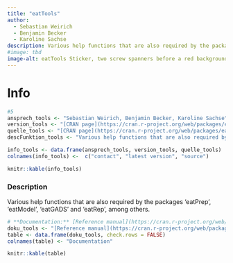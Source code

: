 ```yaml
---
title: "eatTools"
author:
  - Sebastian Weirich
  - Benjamin Becker
  - Karoline Sachse
description: Various help functions that are also required by the packages 'eatPrep', 'eatModel', 'eatGADS' and 'eatRep', among others.
#image: tbd
image-alt: eatTools Sticker, two screw spanners before a red background
---
```


# Info

```r
#5
ansprech_tools <- "Sebastian Weirich, Benjamin Becker, Karoline Sachse"
version_tools <- "[CRAN page](https://cran.r-project.org/web/packages/eatTools/index.html)"
quelle_tools <- "[CRAN page](https://cran.r-project.org/web/packages/eatTools/index.html)"
descFunktion_tools <- "Various help functions that are also required by the packages 'eatPrep', 'eatModel', 'eatGADS' and 'eatRep', among others."

info_tools <- data.frame(ansprech_tools, version_tools, quelle_tools)
colnames(info_tools) <-  c("contact", "latest version", "source")

knitr::kable(info_tools)
```

### Description

Various help functions that are also required by the packages 'eatPrep', 'eatModel', 'eatGADS' and 'eatRep', among others.

```r
# **Documentation:** [Reference manual](https://cran.r-project.org/web/packages/eatTools/eatTools.pdf)
doku_tools <- "[Reference manual](https://cran.r-project.org/web/packages/eatTools/eatTools.pdf)"
table <- data.frame(doku_tools, check.rows = FALSE)
colnames(table) <- "Documentation"

knitr::kable(table)
```
